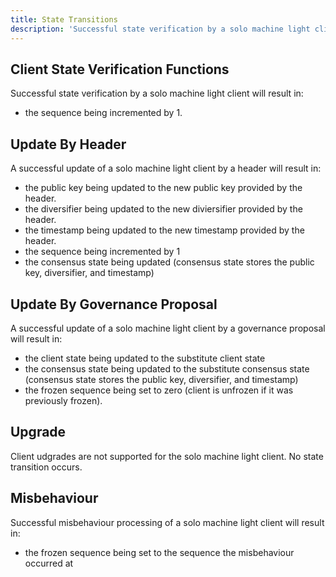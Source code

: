 ```yaml
---
title: State Transitions
description: 'Successful state verification by a solo machine light client will result in:'
---
```

## Client State Verification Functions

Successful state verification by a solo machine light client will result in:

* the sequence being incremented by 1.

## Update By Header

A successful update of a solo machine light client by a header will result in:

* the public key being updated to the new public key provided by the header.
* the diversifier being updated to the new diviersifier provided by the header.
* the timestamp being updated to the new timestamp provided by the header.
* the sequence being incremented by 1
* the consensus state being updated (consensus state stores the public key, diversifier, and timestamp)

## Update By Governance Proposal

A successful update of a solo machine light client by a governance proposal will result in:

* the client state being updated to the substitute client state
* the consensus state being updated to the substitute consensus state (consensus state stores the public key, diversifier, and timestamp)
* the frozen sequence being set to zero (client is unfrozen if it was previously frozen).

## Upgrade

Client udgrades are not supported for the solo machine light client. No state transition occurs.

## Misbehaviour

Successful misbehaviour processing of a solo machine light client will result in:

* the frozen sequence being set to the sequence the misbehaviour occurred at
